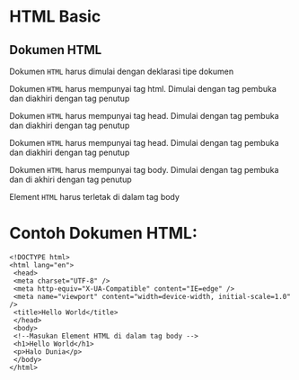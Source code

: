 # HTML Basic
## Dokumen HTML

Dokumen `HTML` harus dimulai dengan deklarasi tipe dokumen <!DOCTYPE html> 

Dokumen `HTML` harus mempunyai tag html. Dimulai dengan tag pembuka <html> dan diakhiri dengan tag penutup </html>

Dokumen `HTML` harus mempunyai tag head. Dimulai dengan tag pembuka <head> dan  diakhiri dengan tag penutup </html>

Dokumen `HTML` harus mempunyai tag head. Dimulai dengan tag pembuka <head> dan diakhiri dengan tag penutup </head>

Dokumen `HTML` harus mempunyai tag body. Dimulai dengan tag pembuka <body> dan di akhiri dengan tag penutup </body>

Element `HTML` harus terletak di dalam tag body

# Contoh Dokumen HTML:
```
<!DOCTYPE html>
<html lang="en">
 <head>
 <meta charset="UTF-8" />
 <meta http-equiv="X-UA-Compatible" content="IE=edge" />
 <meta name="viewport" content="width=device-width, initial-scale=1.0" />
 <title>Hello World</title>
 </head>
 <body>
 <!--Masukan Element HTML di dalam tag body -->
 <h1>Hello World</h1>
 <p>Halo Dunia</p>
 </body>
</html>
```


